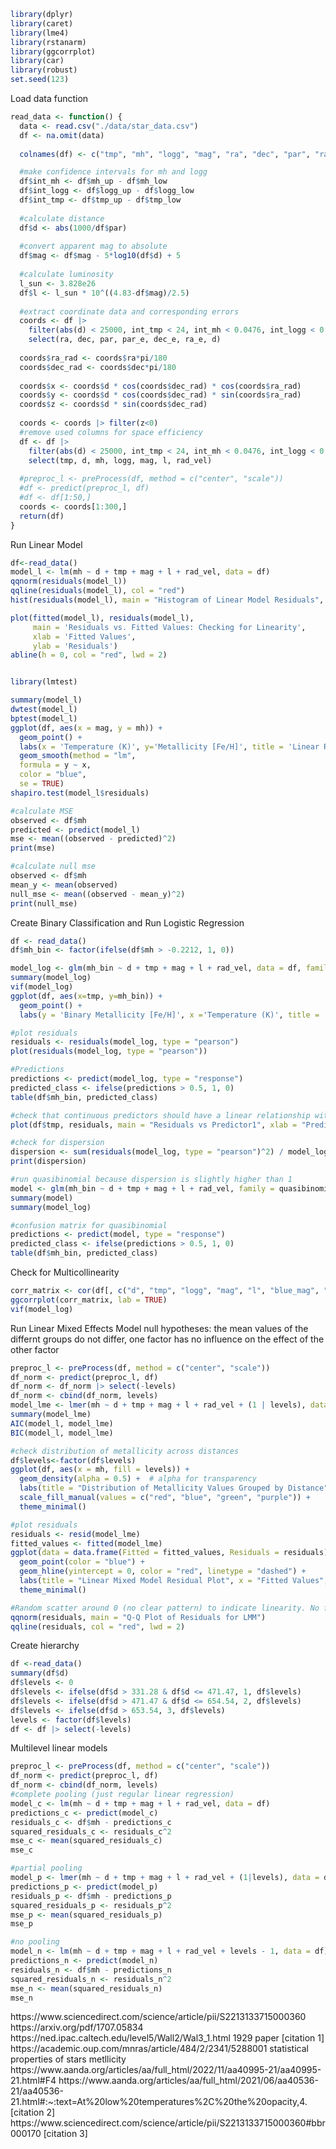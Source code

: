 ```r
library(dplyr)
library(caret)
library(lme4)
library(rstanarm)
library(ggcorrplot)
library(car)
library(robust)
set.seed(123)
```


Load data function
```r
read_data <- function() {
  data <- read.csv("./data/star_data.csv")
  df <- na.omit(data)
  
  colnames(df) <- c("tmp", "mh", "logg", "mag", "ra", "dec", "par", "ra_e", "dec_e", "par_e", "logg_low", "logg_up", "mh_low", "mh_up","tmp_low", "tmp_up", "blue_mag", "red_mag", "rad_vel")

  #make confidence intervals for mh and logg
  df$int_mh <- df$mh_up - df$mh_low
  df$int_logg <- df$logg_up - df$logg_low
  df$int_tmp <- df$tmp_up - df$tmp_low
  
  #calculate distance
  df$d <- abs(1000/df$par)
  
  #convert apparent mag to absolute
  df$mag <- df$mag - 5*log10(df$d) + 5
  
  #calculate luminosity
  l_sun <- 3.828e26
  df$l <- l_sun * 10^((4.83-df$mag)/2.5)
  
  #extract coordinate data and corresponding errors
  coords <- df |>
    filter(abs(d) < 25000, int_tmp < 24, int_mh < 0.0476, int_logg < 0.025) |>
    select(ra, dec, par, par_e, dec_e, ra_e, d)
  
  coords$ra_rad <- coords$ra*pi/180
  coords$dec_rad <- coords$dec*pi/180
  
  coords$x <- coords$d * cos(coords$dec_rad) * cos(coords$ra_rad)
  coords$y <- coords$d * cos(coords$dec_rad) * sin(coords$ra_rad)
  coords$z <- coords$d * sin(coords$dec_rad)
  
  coords <- coords |> filter(z<0)
  #remove used columns for space efficiency
  df <- df |> 
    filter(abs(d) < 25000, int_tmp < 24, int_mh < 0.0476, int_logg < 0.025, par_e < 0.0132) |>
    select(tmp, d, mh, logg, mag, l, rad_vel) 
  
  #preproc_l <- preProcess(df, method = c("center", "scale"))
  #df <- predict(preproc_l, df)
  #df <- df[1:50,]
  coords <- coords[1:300,]
  return(df)
}
```

Run Linear Model
```r
df<-read_data()
model_l <- lm(mh ~ d + tmp + mag + l + rad_vel, data = df)
qqnorm(residuals(model_l))
qqline(residuals(model_l), col = "red")
hist(residuals(model_l), main = "Histogram of Linear Model Residuals", xlab = "Residuals", xlim = c(-1, 1),breaks = 20)

plot(fitted(model_l), residuals(model_l), 
     main = 'Residuals vs. Fitted Values: Checking for Linearity',
     xlab = 'Fitted Values',
     ylab = 'Residuals')
abline(h = 0, col = "red", lwd = 2)


library(lmtest)

summary(model_l)
dwtest(model_l)
bptest(model_l)
ggplot(df, aes(x = mag, y = mh)) +
  geom_point() +     
  labs(x = 'Temperature (K)', y='Metallicity [Fe/H]', title = 'Linear Relationship Between Temperature and Metallicity') +
  geom_smooth(method = "lm",         
  formula = y ~ x,       
  color = "blue",         
  se = TRUE)
shapiro.test(model_l$residuals)

#calculate MSE
observed <- df$mh
predicted <- predict(model_l)
mse <- mean((observed - predicted)^2)
print(mse)

#calculate null mse
observed <- df$mh
mean_y <- mean(observed)
null_mse <- mean((observed - mean_y)^2)
print(null_mse)
```

Create Binary Classification and Run Logistic Regression
```r
df <- read_data()
df$mh_bin <- factor(ifelse(df$mh > -0.2212, 1, 0))

model_log <- glm(mh_bin ~ d + tmp + mag + l + rad_vel, data = df, family = binomial(link = "logit"))
summary(model_log)
vif(model_log)
ggplot(df, aes(x=tmp, y=mh_bin)) + 
  geom_point() +
  labs(y = 'Binary Metallicity [Fe/H]', x ='Temperature (K)', title = 'Temperature vs. Binary Metallicity (Above -0.22)')

#plot residuals
residuals <- residuals(model_log, type = "pearson")
plot(residuals(model_log, type = "pearson"))

#Predictions
predictions <- predict(model_log, type = "response")
predicted_class <- ifelse(predictions > 0.5, 1, 0)
table(df$mh_bin, predicted_class)

#check that continuous predictors should have a linear relationship with the log-odds
plot(df$tmp, residuals, main = "Residuals vs Predictor1", xlab = "Predictor1", ylab = "Residuals")

#check for dispersion
dispersion <- sum(residuals(model_log, type = "pearson")^2) / model_log$df.residual
print(dispersion)

#run quasibinomial because dispersion is slightly higher than 1
model <- glm(mh_bin ~ d + tmp + mag + l + rad_vel, family = quasibinomial, data = df)
summary(model)
summary(model_log)

#confusion matrix for quasibinomial
predictions <- predict(model, type = "response")
predicted_class <- ifelse(predictions > 0.5, 1, 0)
table(df$mh_bin, predicted_class)
```

Check for Multicollinearity
```r
corr_matrix <- cor(df[, c("d", "tmp", "logg", "mag", "l", "blue_mag", "red_mag", "rad_vel")])
ggcorrplot(corr_matrix, lab = TRUE)
vif(model_log)
```



Run Linear Mixed Effects Model
null hypotheses: the mean values of the differnt groups do not differ, one factor has no influence on the effect of the other factor
```r
preproc_l <- preProcess(df, method = c("center", "scale"))
df_norm <- predict(preproc_l, df)
df_norm <- df_norm |> select(-levels)
df_norm <- cbind(df_norm, levels)
model_lme <- lmer(mh ~ d + tmp + mag + l + rad_vel + (1 | levels), data = df_norm)
summary(model_lme)
AIC(model_l, model_lme)
BIC(model_l, model_lme)

#check distribution of metallicity across distances
df$levels<-factor(df$levels)
ggplot(df, aes(x = mh, fill = levels)) +
  geom_density(alpha = 0.5) +  # alpha for transparency
  labs(title = "Distribution of Metallicity Values Grouped by Distance", x = "Metallicity", y = "Density") +
  scale_fill_manual(values = c("red", "blue", "green", "purple")) +
  theme_minimal()

#plot residuals
residuals <- resid(model_lme)
fitted_values <- fitted(model_lme)
ggplot(data = data.frame(Fitted = fitted_values, Residuals = residuals), aes(x = Fitted, y = Residuals)) +
  geom_point(color = "blue") +
  geom_hline(yintercept = 0, color = "red", linetype = "dashed") +
  labs(title = "Linear Mixed Model Residual Plot", x = "Fitted Values", y = "Residuals") +
  theme_minimal()

#Random scatter around 0 (no clear pattern) to indicate linearity. No funnel shape (homoscedasticity).
qqnorm(residuals, main = "Q-Q Plot of Residuals for LMM")
qqline(residuals, col = "red", lwd = 2)
```



Create hierarchy
```r
df <-read_data()
summary(df$d)
df$levels <- 0
df$levels <- ifelse(df$d > 331.28 & df$d <= 471.47, 1, df$levels)
df$levels <- ifelse(df$d > 471.47 & df$d <= 654.54, 2, df$levels)
df$levels <- ifelse(df$d > 653.54, 3, df$levels)
levels <- factor(df$levels)
df <- df |> select(-levels)
```

Multilevel linear models
```r
preproc_l <- preProcess(df, method = c("center", "scale"))
df_norm <- predict(preproc_l, df)
df_norm <- cbind(df_norm, levels)
#complete pooling (just regular linear regression)
model_c <- lm(mh ~ d + tmp + mag + l + rad_vel, data = df)
predictions_c <- predict(model_c)
residuals_c <- df$mh - predictions_c
squared_residuals_c <- residuals_c^2
mse_c <- mean(squared_residuals_c)
mse_c

#partial pooling
model_p <- lmer(mh ~ d + tmp + mag + l + rad_vel + (1|levels), data = df_norm)
predictions_p <- predict(model_p)
residuals_p <- df$mh - predictions_p
squared_residuals_p <- residuals_p^2
mse_p <- mean(squared_residuals_p)
mse_p

#no pooling
model_n <- lm(mh ~ d + tmp + mag + l + rad_vel + levels - 1, data = df)
predictions_n <- predict(model_n)
residuals_n <- df$mh - predictions_n
squared_residuals_n <- residuals_n^2
mse_n <- mean(squared_residuals_n)
mse_n

```





https://www.sciencedirect.com/science/article/pii/S2213133715000360
https://arxiv.org/pdf/1707.05834    
https://ned.ipac.caltech.edu/level5/Wall2/Wal3_1.html
1929 paper [citation 1]
https://academic.oup.com/mnras/article/484/2/2341/5288001 statistical properties of stars metllicity
https://www.aanda.org/articles/aa/full_html/2022/11/aa40995-21/aa40995-21.html#F4 
https://www.aanda.org/articles/aa/full_html/2021/06/aa40536-21/aa40536-21.html#:~:text=At%20low%20temperatures%2C%20the%20opacity,4. [citation 2]
https://www.sciencedirect.com/science/article/pii/S2213133715000360#bbr000170 [citation 3]










